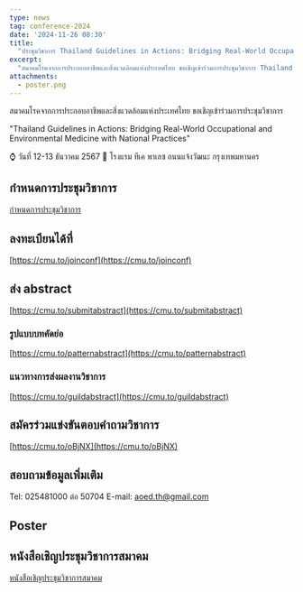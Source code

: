 ```yaml
---
type: news
tag: conference-2024
date: '2024-11-26 08:30'
title: 
  "ประชุมวิชาการ Thailand Guidelines in Actions: Bridging Real-World Occupational and Environmental Medicine with National Practices"
excerpt: 
  "สมาคมโรคจากการประกอบอาชีพและสิ่งแวดล้อมแห่งประเทศไทย ขอเชิญเข้าร่วมการประชุมวิชาการ Thailand Guidelines in Actions: Bridging Real-World Occupational and Environmental Medicine with National Practices"
attachments:
  - poster.png
---
```


สมาคมโรคจากการประกอบอาชีพและสิ่งแวดล้อมแห่งประเทศไทย ขอเชิญเข้าร่วมการประชุมวิชาการ 

"Thailand Guidelines in Actions: Bridging Real-World Occupational and Environmental Medicine with National Practices"

⌚ วันที่ 12-13 ธันวาคม 2567 
🏢 โรงแรม ทีเค พาเลซ ถนนแจ้งวัฒนะ กรุงเทพมหานคร 

## กำหนดการประชุมวิชาการ
[กำหนดการประชุมวิชาการ](</news/2024/conference/กำหนดการประชุมวิชาการ.pdf>)

## ลงทะเบียนได้ที่
[https://cmu.to/joinconf](https://cmu.to/joinconf)

## ส่ง abstract
[https://cmu.to/submitabstract](https://cmu.to/submitabstract)

### รูปแบบบทคัดย่อ
[https://cmu.to/patternabstract](https://cmu.to/patternabstract)

### แนวทางการส่งผลงานวิชาการ
[https://cmu.to/guildabstract](https://cmu.to/guildabstract)

## สมัครร่วมแข่งขันตอบคำถามวิชาการ
[https://cmu.to/oBjNX](https://cmu.to/oBjNX)

## สอบถามข้อมูลเพิ่มเติม
Tel: 025481000 ต่อ 50704
E-mail: aoed.th@gmail.com

## Poster
<GatsbyImage image={props.pageContext.images[0].childImageSharp.gatsbyImageData} alt="tip" />

## หนังสือเชิญประชุมวิชาการสมาคม
[หนังสือเชิญประชุมวิชาการสมาคม](</news/2024/conference/37-67หนังสือเชิญประชุมวิชาการสมาคม.pdf>)